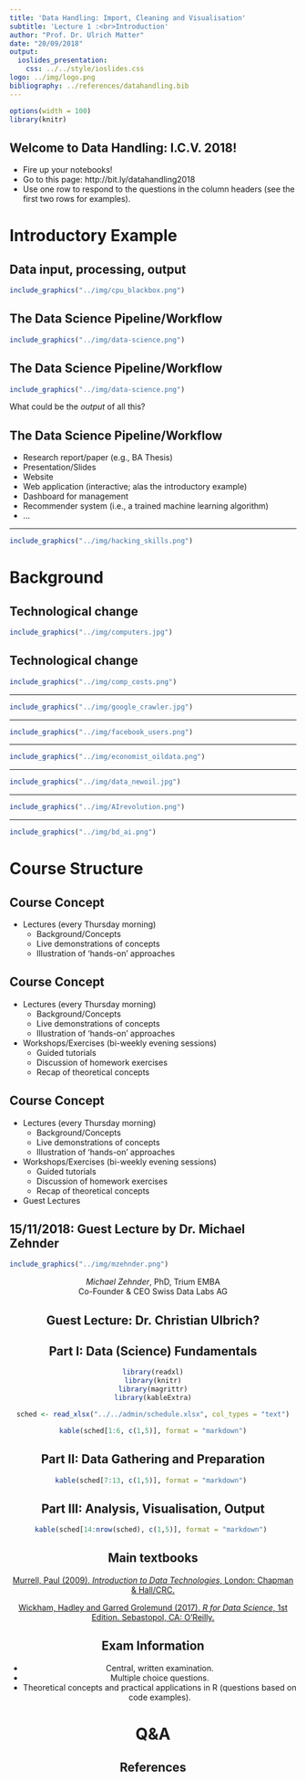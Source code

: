 ```yaml
---
title: 'Data Handling: Import, Cleaning and Visualisation'
subtitle: 'Lecture 1 :<br>Introduction'
author: "Prof. Dr. Ulrich Matter"
date: "20/09/2018"
output:   
  ioslides_presentation:
    css: ../../style/ioslides.css
logo: ../img/logo.png
bibliography: ../references/datahandling.bib
---
```




```r
options(width = 100)
library(knitr)
```

## Welcome to Data Handling: I.C.V. 2018!
<!-- bitly should point to: https://docs.google.com/spreadsheets/d/1P_z7HbNrsif3U2RLR0BLNXiaojcTPCm2KpgbvPVdZ6k/edit?usp=sharing -->
- Fire up your notebooks!
- Go to this page: http://bit.ly/datahandling2018 
- Use one row to respond to the questions in the column headers (see the first two rows for examples).


# Introductory Example

## Data input, processing, output

```r
include_graphics("../img/cpu_blackbox.png")
```

## The Data Science Pipeline/Workflow

```r
include_graphics("../img/data-science.png")
```

## The Data Science Pipeline/Workflow

```r
include_graphics("../img/data-science.png")
```

What could be the *output* of all this?


## The Data Science Pipeline/Workflow

- Research report/paper (e.g., BA Thesis)
- Presentation/Slides
- Website
- Web application (interactive; alas the introductory example)
- Dashboard for management
- Recommender system (i.e., a trained machine learning algorithm)
- ...


---

```r
include_graphics("../img/hacking_skills.png")
```



# Background

## Technological change


```r
include_graphics("../img/computers.jpg")
```


## Technological change

```r
include_graphics("../img/comp_costs.png")
```


----

```r
include_graphics("../img/google_crawler.jpg")
```


----

```r
include_graphics("../img/facebook_users.png")
```


----

```r
include_graphics("../img/economist_oildata.png")
```

----

```r
include_graphics("../img/data_newoil.jpg")
```

----


```r
include_graphics("../img/AIrevolution.png")
```


----


```r
include_graphics("../img/bd_ai.png")
```






# Course Structure


## Course Concept

- Lectures (every Thursday morning)
    - Background/Concepts
    - Live demonstrations of concepts
    - Illustration of 'hands-on' approaches
    
<!-- - Workshops/Exercises (bi-weekly evening sessions) -->
<!--     - Guided tutorials -->
<!--     - Discussion of homework exercises -->
<!--     - Recap of theoretical concepts -->
<!-- - Guest Lectures -->


## Course Concept

- Lectures (every Thursday morning)
    - Background/Concepts
    - Live demonstrations of concepts
    - Illustration of 'hands-on' approaches
    
- Workshops/Exercises (bi-weekly evening sessions)
    - Guided tutorials
    - Discussion of homework exercises
    - Recap of theoretical concepts
<!-- - Guest Lectures -->


## Course Concept

- Lectures (every Thursday morning)
    - Background/Concepts
    - Live demonstrations of concepts
    - Illustration of 'hands-on' approaches
    
- Workshops/Exercises (bi-weekly evening sessions)
    - Guided tutorials
    - Discussion of homework exercises
    - Recap of theoretical concepts
- Guest Lectures

## 15/11/2018: Guest Lecture by Dr. Michael Zehnder

```r
include_graphics("../img/mzehnder.png")
```

<center>
*Michael Zehnder*, PhD, Trium EMBA<br/>
Co-Founder & CEO Swiss Data Labs AG
<center/>

## Guest Lecture: Dr. Christian Ulbrich?



## Part I: Data (Science) Fundamentals {.smaller}

```r
library(readxl)
library(knitr)
library(magrittr)
library(kableExtra)

sched <- read_xlsx("../../admin/schedule.xlsx", col_types = "text")

kable(sched[1:6, c(1,5)], format = "markdown")
```


## Part II: Data Gathering and Preparation {.smaller}

```r
kable(sched[7:13, c(1,5)], format = "markdown") 
```


## Part III: Analysis, Visualisation, Output {.smaller}

```r
kable(sched[14:nrow(sched), c(1,5)], format = "markdown") 
```






## Main textbooks
[Murrell, Paul (2009). *Introduction to Data Technologies*, London: Chapman & Hall/CRC.](https://www.stat.auckland.ac.nz/~paul/ItDT/)

[Wickham, Hadley and Garred Grolemund (2017). *R for Data Science*, 1st Edition. Sebastopol, CA: O’Reilly.](http://r4ds.had.co.nz/)



## Exam Information
- Central, written examination.
- Multiple choice questions.
- Theoretical concepts and practical applications in R (questions based on code examples).



# Q&A


<style>
slides > slide { overflow: scroll; }
slides > slide:not(.nobackground):after {
  content: '';
}
</style>

## References {.smaller}

